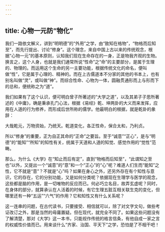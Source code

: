 ```yaml
---
---
---
```

title: 心物一元防“物化”
---




我们一路依文解义，讲到“明明德”的“外用”之学，由“致知在格物”，“物格而后知至”，而先行提出、讨论“修身”。这个理念，来自中国上古以来的传统观念，根据“心物一元”的基本原则，认知我们现在生命存在的一身，正是物我齐观的生物。换言之，这个人身，也就是我们通常所说“性命”之“命”的主要部分，是属于生理的、物理的。而运用这个生命的另一主要功能，根据传统文化的命名，便叫做“性”，它是属于心理的、精神的。而在上古儒道本不分家的其他的书本上，也有别名叫做“灵”，或叫做“神”。而综合性命、心物为一体，圆融贯通形而上与形而下的总和，便统称之为“道”。

我们如果有了这个认识，便可明白曾子所著述的“大学之道”，以及其弟子子思所著述的《中庸》，确是秉承孔门心法，根据《易经》乾、坤两卦的大义而来发挥，应用在人道的行为修养，而形成后世所称的儒学。他最明白的根据，就是乾卦的彖辞：

大哉乾元，万物资始，乃统天。乾道变化，各正性命，保合太和，乃利贞。

所以“修身”的重要，正为自正其命的“正命”之要旨。至于“诚意”“正心”，是与“明德”的“能知”“所知”的知性有关，统属于天道和人道的知觉、感觉作用的“觉性”范畴。

那么，为什么《大学》在“知止而后有定”，直到“物格而后知至”，“此谓知之至也”以外，又提出一个“诚意”的“意”和一个“正心”的“心”呢？难道人们生而“能知”之性，它不就是“意”？不就是“心”吗？如果在身心之外，还另外存在有个知性与意识，它的存在，它的分别功能，又是如何分类呢？依据现在生理学与医学的观念，这些都是脑的作用，是一切唯物的反应而已。何必巧立名目，故弄玄虚呢？同时，在身体的部分，就算承认在人活着的时候，有它生理五脏互相关联生克的变化，但哪里还有一种“五运”“六气”的作用？它和知性又有什么关系呢？

这一连串的问题，在古代读书，只要接受、相信就可以，除了对文字文句，做些考证改订之外，那是当然的毋庸置疑。但在现代，就完全不同了。如果这些问题没有了解清楚，那对《大学》这一本书，只能视作传统的格言信条，有他自成一家之言的权威性价值而已。用来谈什么“齐家、治国、平天下”之学，恐怕是了不相干吧！